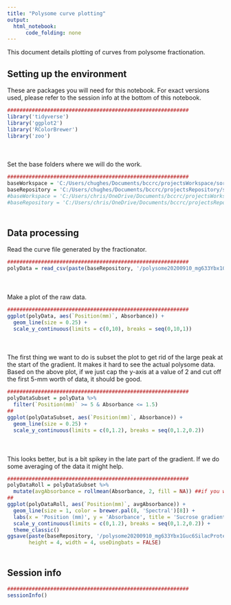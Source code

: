 ```yaml
---
title: "Polysome curve plotting"
output:
  html_notebook:
      code_folding: none
---
```


This document details plotting of curves from polysome fractionation. 

## Setting up the environment

These are packages you will need for this notebook. For exact versions used, please refer to the session info at the bottom of this notebook.

```r
###########################################################
library('tidyverse')
library('ggplot2')
library('RColorBrewer')
library('zoo')
```

<div style="margin-bottom:50px;"></div>

Set the base folders where we will do the work.

```r
###########################################################
baseWorkspace = 'C:/Users/chughes/Documents/bccrc/projectsWorkspace/sorensenLab/relatedToYbx1'
baseRepository = 'C:/Users/chughes/Documents/bccrc/projectsRepository/sorensenLab/relatedToYbx1'
#baseWorkspace = 'C:/Users/chris/OneDrive/Documents/bccrc/projectsWorkspace/sorensenLab/relatedToYbx1'
#baseRepository = 'C:/Users/chris/OneDrive/Documents/bccrc/projectsRepository/sorensenLab/relatedToYbx1'
```

<div style="margin-bottom:50px;"></div>

## Data processing

Read the curve file generated by the fractionator.

```r
###########################################################
polyData = read_csv(paste(baseRepository, '/polysome20200910_mg633Ybx1Guc6SilacProteome/ch_20200910_mg633Ybx1Guc6_polysome.csv', sep = ''), skip = 45)
```

<div style="margin-bottom:50px;"></div>

Make a plot of the raw data.

```r
###########################################################
ggplot(polyData, aes(`Position(mm)`, Absorbance)) +
  geom_line(size = 0.25) + 
  scale_y_continuous(limits = c(0,10), breaks = seq(0,10,1))
```

<div style="margin-bottom:50px;"></div>

The first thing we want to do is subset the plot to get rid of the large peak at the start of the gradient. It makes it hard to see the actual polysome data. Based on the above plot, if we just cap the y-axis at a value of 2 and cut off the first 5-mm worth of data, it should be good.

```r
###########################################################
polyDataSubset = polyData %>%
  filter(`Position(mm)` >= 5 & Absorbance <= 1.5)
##
ggplot(polyDataSubset, aes(`Position(mm)`, Absorbance)) +
  geom_line(size = 0.25) + 
  scale_y_continuous(limits = c(0,1.2), breaks = seq(0,1.2,0.2))
```

<div style="margin-bottom:50px;"></div>

This looks better, but is a bit spikey in the late part of the gradient. If we do some averaging of the data it might help.

```r
###########################################################
polyDataRoll = polyDataSubset %>%
  mutate(avgAbsorbance = rollmean(Absorbance, 2, fill = NA)) ##if you want to change the way the curve looks, change the numerical value here to be higher or lower
##
ggplot(polyDataRoll, aes(`Position(mm)`, avgAbsorbance)) +
  geom_line(size = 1, color = brewer.pal(8, 'Spectral')[8]) +
  labs(x = 'Position (mm)', y = 'Absorbance', title = 'Sucrose gradient - GUC6') +
  scale_y_continuous(limits = c(0,1.2), breaks = seq(0,1.2,0.2)) +
  theme_classic()
ggsave(paste(baseRepository, '/polysome20200910_mg633Ybx1Guc6SilacProteome/line_polysomeGradientCurveSmooth.pdf', sep = ''),
       height = 4, width = 4, useDingbats = FALSE)
```

<div style="margin-bottom:50px;"></div>

## Session info

```r
###########################################################
sessionInfo()
```

